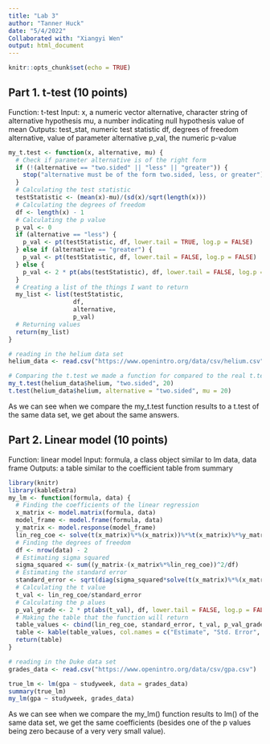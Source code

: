 ---
title: "Lab 3"
author: "Tanner Huck"
date: "5/4/2022"
Collaborated with: "Xiangyi Wen"
output: html_document
---

```{r setup, include=FALSE}
knitr::opts_chunk$set(echo = TRUE)
```

## Part 1. t-test (10 points)
 Function: t-test
 Input: x, a numeric vector
        alternative, character string of alternative hypothesis
        mu, a number indicating null hypothesis value of mean
 Outputs: test_stat, numeric test statistic
          df, degrees of freedom
          alternative, value of parameter alternative
          p_val, the numeric p-value
```{r t-test function}
my_t.test <- function(x, alternative, mu) {
  # Check if parameter alternative is of the right form
  if (!(alternative == "two.sided" || "less" || "greater")) {
    stop("alternative must be of the form two.sided, less, or greater")
  }
  # Calculating the test statistic
  testStatistic <- (mean(x)-mu)/(sd(x)/sqrt(length(x)))
  # Calculating the degrees of freedom
  df <- length(x) - 1
  # Calculating the p value
  p_val <- 0
  if (alternative == "less") {
    p_val <- pt(testStatistic, df, lower.tail = TRUE, log.p = FALSE)
  } else if (alternative == "greater") {
    p_val <- pt(testStatistic, df, lower.tail = FALSE, log.p = FALSE)
  } else { 
    p_val <- 2 * pt(abs(testStatistic), df, lower.tail = FALSE, log.p = FALSE)
  }
  # Creating a list of the things I want to return
  my_list <- list(testStatistic,
                  df,
                  alternative,
                  p_val)
  # Returning values
  return(my_list)
}
```


```{r reading in helium data}
# reading in the helium data set
helium_data <- read.csv("https://www.openintro.org/data/csv/helium.csv")
```

```{r testing the t-test function}
# Comparing the t.test we made a function for compared to the real t.test
my_t.test(helium_data$helium, "two.sided", 20)
t.test(helium_data$helium, alternative = "two.sided", mu = 20)
```

As we can see when we compare the my_t.test function results to a t.test of the same data set, we get about the same answers. 

## Part 2. Linear model (10 points)
 Function: linear model
 Input: formula, a class object similar to lm
        data, data frame
 Outputs: a table similar to the coefficient table from summary
```{r linear fit function}
library(knitr)
library(kableExtra)
my_lm <- function(formula, data) {
  # Finding the coefficients of the linear regression
  x_matrix <- model.matrix(formula, data)
  model_frame <- model.frame(formula, data)
  y_matrix <- model.response(model_frame)
  lin_reg_coe <- solve(t(x_matrix)%*%(x_matrix))%*%t(x_matrix)%*%y_matrix
  # Finding the degrees of freedom
  df <- nrow(data) - 2
  # Estimating sigma squared
  sigma_squared <- sum((y_matrix-(x_matrix%*%lin_reg_coe))^2/df)
  # Estimating the standard error
  standard_error <- sqrt(diag(sigma_squared*solve(t(x_matrix)%*%(x_matrix))))
  # Calculating the t value
  t_val <- lin_reg_coe/standard_error
  # Calculating the p alues
  p_val_grade <- 2 * pt(abs(t_val), df, lower.tail = FALSE, log.p = FALSE)
  # Making the table that the function will return
  table_values <- cbind(lin_reg_coe, standard_error, t_val, p_val_grade)
  table <- kable(table_values, col.names = c("Estimate", "Std. Error", "t-value", "p-value"))
  return(table)
}
```

```{r reading in Duke data}
# reading in the Duke data set
grades_data <- read.csv("https://www.openintro.org/data/csv/gpa.csv")
```

```{r testing the linear model}
true_lm <- lm(gpa ~ studyweek, data = grades_data)
summary(true_lm)
my_lm(gpa ~ studyweek, grades_data)
```

As we can see when we compare the my_lm() function results to lm() of the same data set, we get the same coefficients (besides one of the p values being zero because of a very very small value). 





